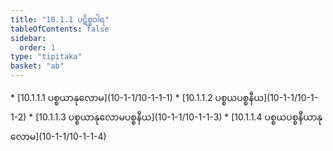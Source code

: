 ```yaml
---
title: "10.1.1 ပဋိစ္စဝါရ"
tableOfContents: false
sidebar:
  order: 1
type: "tipitaka"
basket: "ab"
---
```



<DynamicBreadcrumb />



<TableOfContents>
* [10.1.1.1 ပစ္စယာနုလောမ](10-1-1/10-1-1-1)
* [10.1.1.2 ပစ္စယပစ္စနီယ](10-1-1/10-1-1-2)
* [10.1.1.3 ပစ္စယာနုလောမပစ္စနီယ](10-1-1/10-1-1-3)
* [10.1.1.4 ပစ္စယပစ္စနီယာနုလောမ](10-1-1/10-1-1-4)
</TableOfContents>
